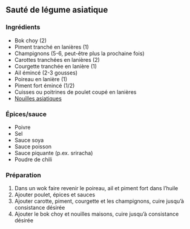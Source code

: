 ## Sauté de légume asiatique

### Ingrédients

- Bok choy (2)
- Piment tranché en lanières (1)
- Champignons (5-6, peut-être plus la prochaine fois)
- Carottes tranchées en lanières (2)
- Courgette tranchée en lanière (1)
- Ail émincé (2-3 gousses)
- Poireau en lanière (1)
- Piment fort émincé (1/2)
- Cuisses ou poitrines de poulet coupé en lanières
- [Nouilles asiatiques](#nouilles-asiatiques)

### Épices/sauce

- Poivre
- Sel
- Sauce soya
- Sauce poisson
- Sauce piquante (p.ex. sriracha)
- Poudre de chili

### Préparation

1. Dans un wok faire revenir le poireau, ail et piment fort dans l'huile
2. Ajouter poulet, épices et sauces
3. Ajouter carotte, piment, courgette et les champignons, cuire jusqu'à consistance désirée
4. Ajouter le bok choy et nouilles maisons, cuire jusqu'à consistance désirée
